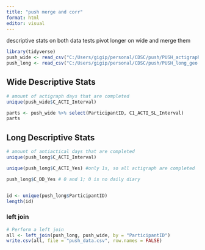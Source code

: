 ```yaml
---
title: "push merge and corr"
format: html
editor: visual
---
```


descriptive stats on both data tests pivot longer on wide and merge them

```r
library(tidyverse)
push_wide <- read_csv("C:/Users/gigip/personal/CDSC/push/PUSH_actigraph_geo_wide_8.7.25.csv")
push_long <- read_csv("C:/Users/gigip/personal/CDSC/push/PUSH_long_geo.csv")
```

## Wide Descriptive Stats

```r
# amount of actigraph days that are completed
unique(push_wide$C_ACTI_Interval)

parts <- push_wide %>% select(ParticipantID, C1_ACTI_SL_Interval) 
parts
```

## Long Descriptive Stats

```r
# amount of antiactical days that are completed
unique(push_long$C_ACTI_Interval)

unique(push_long$C_ACTI_Yes) #only 1s, so all actigraph are completed

push_long$C_DD_Yes # 0 and 1; 0 is no daily diary


id <- unique(push_long$ParticipantID)
length(id)
```

### left join

```r
# Perform a left join
all <- left_join(push_long, push_wide, by = "ParticipantID")
write.csv(all, file = "push_data.csv", row.names = FALSE)
```
